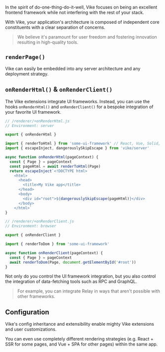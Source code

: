 
In the spirit of do-one-thing-do-it-well, Vike focuses on being an excellent frontend framework while not interfering with the rest of your stack.

With Vike, your application's architecture is composed of independent core constituents with a clear separation of concerns.

> We believe it's paramount for user freedom and fostering innovation resulting in high-quality tools.


## `renderPage()`

<JustAMiddleware />

Vike can easily be embedded into any server architecture and any deployment strategy.


## `onRenderHtml()` & `onRenderClient()`

The Vike extensions <UiFrameworkExtension name /> integrate UI frameworks. Instead, you can use the hooks <Link href="/onRenderHtml">`onRenderHtml()`</Link> and <Link href="/onRenderClient">`onRenderClient()`</Link> for a bespoke integration of your favorite UI framework.

```js
// /renderer/+onRenderHtml.js
// Environment: server

export { onRenderHtml }

import { renderToHtml } from 'some-ui-framework' // React, Vue, Solid, Preact, Svelte, ...
import { escapeInject, dangerouslySkipEscape } from 'vike/server'

async function onRenderHtml(pageContext) {
  const { Page } = pageContext
  const pageHtml = await renderToHtml(Page)
  return escapeInject`<!DOCTYPE html>
    <html>
      <head>
        <title>My Vike app</title>
      </head>
      <body>
        <div id="root">${dangerouslySkipEscape(pageHtml)}</div>
      </body>
    </html>`
}
```

```js
// /renderer/+onRenderClient.js
// Environment: browser

export { onRenderClient }

import { renderToDom } from 'some-ui-framework'

async function onRenderClient(pageContext) {
  const { Page } = pageContext
  await renderToDom(Page, document.getElementById('#root'))
}
```

Not only do you control the UI framework integration, but you also control the integration of data-fetching tools such as RPC and GraphQL.

> For example, you can integrate Relay in ways that aren't possible with other frameworks.


## Configuration

Vike's <Link href="/config#inheritance">config inheritance</Link> and <Link href="/meta">extensibility</Link> enable mighty Vike extensions and user customizations.

You can even use  <Link href="/config#powerful">completely different rendering strategies</Link> (e.g. React + SSR for some pages, and Vue + SPA for other pages) within the same app.
